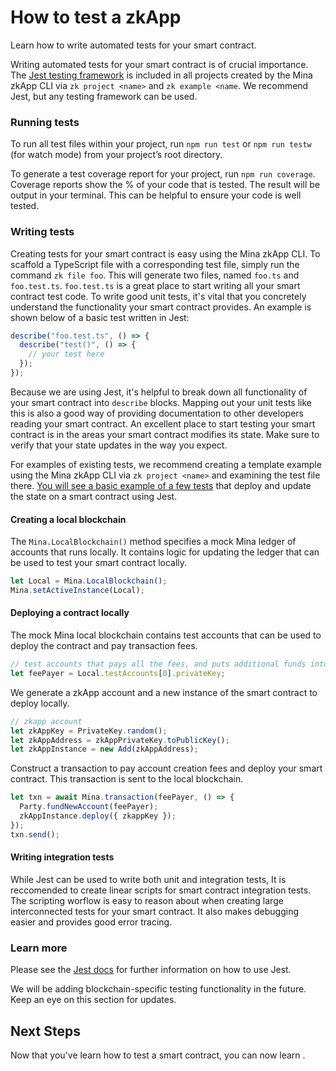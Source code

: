 
# How to test a zkApp
Learn how to write automated tests for your smart contract.

Writing automated tests for your smart contract is of crucial importance. The <a href="https://jestjs.io/">Jest testing framework</a> is included in all projects created by the Mina zkApp CLI via `zk project <name>` and `zk example <name`. We recommend Jest, but any testing framework can be used.

### Running tests

To run all test files within your project, run `npm run test` or `npm run testw` (for watch mode) from your project’s root directory.

To generate a test coverage report for your project, run `npm run coverage`. Coverage reports show the % of your code that is tested. The result will be output in your terminal. This can be helpful to ensure your code is well tested.

### Writing tests

Creating tests for your smart contract is easy using the Mina zkApp CLI. To scaffold a TypeScript file with a corresponding test file, simply run the command `zk file foo`. This will generate two files, named `foo.ts` and `foo.test.ts`. `foo.test.ts` is a great place to start writing all your smart contract test code. To write good unit tests, it's vital that you concretely understand the functionality your smart contract provides. An example is shown below of a basic test written in Jest:

```ts
describe("foo.test.ts", () => {
  describe("test()", () => {
    // your test here
  });
});
```

Because we are using Jest, it's helpful to break down all functionality of your smart contract into `describe` blocks. Mapping out your unit tests like this is also a good way of providing documentation to other developers reading your smart contract. An excellent place to start testing your smart contract is in the areas your smart contract modifies its state. Make sure to verify that your state updates in the way you expect.

For examples of existing tests, we recommend creating a template example using the Mina zkApp CLI via `zk project <name>` and examining the test file there. [You will see a basic example of a few tests](https://github.com/o1-labs/zkapp-cli/blob/main/templates/project-ts/src/Add.test.ts) that deploy and update the state on a smart contract using Jest.

#### Creating a local blockchain

The `Mina.LocalBlockchain()` method specifies a mock Mina ledger of accounts that runs locally. It contains logic for updating the ledger that can be used to test your smart contract locally.

```ts
let Local = Mina.LocalBlockchain();
Mina.setActiveInstance(Local);
```

#### Deploying a contract locally

The mock Mina local blockchain contains test accounts that can be used to deploy the contract and pay transaction fees.

```ts
// test accounts that pays all the fees, and puts additional funds into the zkapp.
let feePayer = Local.testAccounts[0].privateKey;
```

We generate a zkApp account and a new instance of the smart contract to deploy locally.

```ts
// zkapp account
let zkAppKey = PrivateKey.random();
let zkAppAddress = zkAppPrivateKey.toPublicKey();
let zkAppInstance = new Add(zkAppAddress);
```

Construct a transaction to pay account creation fees and deploy your smart contract. This transaction is sent to the local blockchain. 

```ts
let txn = await Mina.transaction(feePayer, () => {
  Party.fundNewAccount(feePayer);
  zkAppInstance.deploy({ zkappKey });
});
txn.send();
```




#### Writing integration tests

While Jest can be used to write both unit and integration tests, It is reccomended to create linear scripts for smart contract integration tests. The scripting worflow is easy to reason about when creating large interconnected tests for your smart contract. It also makes debugging easier and provides good error tracing.

### Learn more

Please see the <a href="https://jestjs.io/docs/getting-started">Jest docs</a> for further information on how to use Jest.

We will be adding blockchain-specific testing functionality in the future. Keep an eye on this section for updates.

## Next Steps

Now that you've learn how to test a smart contract, you can now learn <DocLink copy="how to deploy your zkApp" url="/zkapps/how-to-deploy-a-zkapp" />.